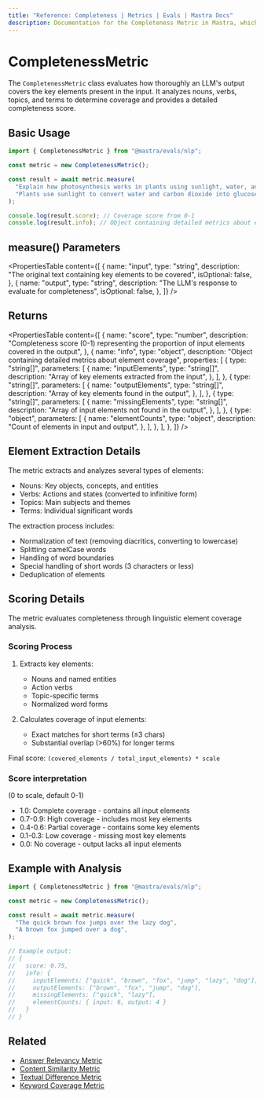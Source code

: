 ---
title: "Reference: Completeness | Metrics | Evals | Mastra Docs"
description: Documentation for the Completeness Metric in Mastra, which evaluates how thoroughly LLM outputs cover key elements present in the input.
---


# CompletenessMetric

<ScorerCallout />

The `CompletenessMetric` class evaluates how thoroughly an LLM's output covers the key elements present in the input. It analyzes nouns, verbs, topics, and terms to determine coverage and provides a detailed completeness score.

## Basic Usage

```typescript
import { CompletenessMetric } from "@mastra/evals/nlp";

const metric = new CompletenessMetric();

const result = await metric.measure(
  "Explain how photosynthesis works in plants using sunlight, water, and carbon dioxide.",
  "Plants use sunlight to convert water and carbon dioxide into glucose through photosynthesis.",
);

console.log(result.score); // Coverage score from 0-1
console.log(result.info); // Object containing detailed metrics about element coverage
```

## measure() Parameters

<PropertiesTable
  content={[
    {
      name: "input",
      type: "string",
      description: "The original text containing key elements to be covered",
      isOptional: false,
    },
    {
      name: "output",
      type: "string",
      description: "The LLM's response to evaluate for completeness",
      isOptional: false,
    },
  ]}
/>

## Returns

<PropertiesTable
  content={[
    {
      name: "score",
      type: "number",
      description:
        "Completeness score (0-1) representing the proportion of input elements covered in the output",
    },
    {
      name: "info",
      type: "object",
      description: "Object containing detailed metrics about element coverage",
      properties: [
        {
          type: "string[]",
          parameters: [
            {
              name: "inputElements",
              type: "string[]",
              description: "Array of key elements extracted from the input",
            },
          ],
        },
        {
          type: "string[]",
          parameters: [
            {
              name: "outputElements",
              type: "string[]",
              description: "Array of key elements found in the output",
            },
          ],
        },
        {
          type: "string[]",
          parameters: [
            {
              name: "missingElements",
              type: "string[]",
              description: "Array of input elements not found in the output",
            },
          ],
        },
        {
          type: "object",
          parameters: [
            {
              name: "elementCounts",
              type: "object",
              description: "Count of elements in input and output",
            },
          ],
        },
      ],
    },
  ]}
/>

## Element Extraction Details

The metric extracts and analyzes several types of elements:

- Nouns: Key objects, concepts, and entities
- Verbs: Actions and states (converted to infinitive form)
- Topics: Main subjects and themes
- Terms: Individual significant words

The extraction process includes:

- Normalization of text (removing diacritics, converting to lowercase)
- Splitting camelCase words
- Handling of word boundaries
- Special handling of short words (3 characters or less)
- Deduplication of elements

## Scoring Details

The metric evaluates completeness through linguistic element coverage analysis.

### Scoring Process

1. Extracts key elements:

   - Nouns and named entities
   - Action verbs
   - Topic-specific terms
   - Normalized word forms

2. Calculates coverage of input elements:
   - Exact matches for short terms (≤3 chars)
   - Substantial overlap (>60%) for longer terms

Final score: `(covered_elements / total_input_elements) * scale`

### Score interpretation

(0 to scale, default 0-1)

- 1.0: Complete coverage - contains all input elements
- 0.7-0.9: High coverage - includes most key elements
- 0.4-0.6: Partial coverage - contains some key elements
- 0.1-0.3: Low coverage - missing most key elements
- 0.0: No coverage - output lacks all input elements

## Example with Analysis

```typescript
import { CompletenessMetric } from "@mastra/evals/nlp";

const metric = new CompletenessMetric();

const result = await metric.measure(
  "The quick brown fox jumps over the lazy dog",
  "A brown fox jumped over a dog",
);

// Example output:
// {
//   score: 0.75,
//   info: {
//     inputElements: ["quick", "brown", "fox", "jump", "lazy", "dog"],
//     outputElements: ["brown", "fox", "jump", "dog"],
//     missingElements: ["quick", "lazy"],
//     elementCounts: { input: 6, output: 4 }
//   }
// }
```

## Related

- [Answer Relevancy Metric](./answer-relevancy)
- [Content Similarity Metric](./content-similarity)
- [Textual Difference Metric](./textual-difference)
- [Keyword Coverage Metric](./keyword-coverage)
